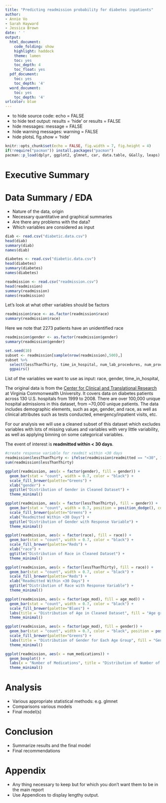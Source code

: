 ```yaml
---
title: "Predicting readmission probability for diabetes inpatients"
author: 
- Annie Vo
- Sarah Hayward
- Jessica Brown
date: ' '
output:
  html_document:
    code_folding: show
    highlight: haddock
    theme: lumen
    toc: yes
    toc_depth: 4
    toc_float: yes
  pdf_document:
    toc: yes
    toc_depth: '4'
  word_document:
    toc: yes
    toc_depth: '4'
urlcolor: blue
---
```


* to hide source code: echo = FALSE
* to hide text output: results = 'hide' or results = FALSE
* hide messages: message = FALSE
* hide warning messages: warning = FALSE
* hide plotsL fig.show = 'hide'

```r
knitr::opts_chunk$set(echo = FALSE, fig.width = 7, fig.height = 4)
if(!require("pacman")) install.packages("pacman")
pacman::p_load(dplyr, ggplot2, glmnet, car, data.table, GGally, leaps)   #add your packages here
```

# Executive Summary 

# Data Summary / EDA
* Nature of the data, origin
* Necessary quantitative and graphical summaries
* Are there any problems with the data?
* Which variables are considered as input 

```r
diab <- read.csv("diabetic.data.csv")
head(diab)
summary(diab)
names(diab)
```

```r
diabetes <- read.csv("diabetic.data.csv")
head(diabetes)
summary(diabetes)
names(diabetes)
```


```r
readmission <- read.csv("readmission.csv")
head(readmission)
summary(readmission)
names(readmission)
```

Let's look at what other variables should be factors
```r
readmission$race <- as.factor(readmission$race)
summary(readmission$race)
```
Here we note that 2273 patients have an unidentified race

```r
readmission$gender <- as.factor(readmission$gender)
summary(readmission$gender)
```

```r
set.seed(10)
subset <- readmission[sample(nrow(readmission),500),]
subset %>%
  select(lessThanThirty, time_in_hospital, num_lab_procedures, num_procedures, num_medications, number_outpatient, number_emergency, number_inpatient, number_diagnoses) %>%
  ggpairs()
```


List of the variables we want to use as input: race, gender, time_in_hospital,

The original data is from the [Center for Clinical and Translational Research](https://archive.ics.uci.edu/ml/datasets/Diabetes+130-US+hospitals+for+years+1999-2008) at Virginia Commonwealth University. It covers data on diabetes patients across 130 U.S. hospitals from 1999 to 2008. There are over 100,000 unique hospital admissions in this dataset, from ~70,000 unique patients. The data includes demographic elements, such as age, gender, and race, as well as clinical attributes such as tests conducted, emergency/inpatient visits, etc.

For our analysis we will use a cleaned subset of this dataset which excludes variables with lots of missing values and variables with very little variability, as well as applying binning on some categorical variables. 

The event of interest is **readmitted within < 30 days**. 

```r
#create response variable for readmit within <30 days
readmission$lessThanThirty <- ifelse(readmission$readmitted == "<30", 1, 0)
sum(readmission$lessThanThirty)
```

```r
ggplot(readmission, aes(x = factor(gender), fill = gender)) +
  geom_bar(stat = "count", width = 0.7, color = "black") + 
  scale_fill_brewer(palette="Greens") + 
  xlab("gender") +
  ggtitle("Distribution of Gender in Cleaned Dataset") + 
  theme_minimal()
```

```r
ggplot(readmission, aes(x = factor(lessThanThirty), fill = gender)) +
  geom_bar(stat = "count", width = 0.7, position = position_dodge(), color = "black") + 
  scale_fill_brewer(palette="Greens") + 
  xlab("Readmitted Within <30 Days") +
  ggtitle("Distribution of Gender with Response Variable") +
  theme_minimal()
```

```r
ggplot(readmission, aes(x = factor(race), fill = race)) +
  geom_bar(stat = "count", width = 0.7, color = "black") + 
  scale_fill_brewer(palette="Reds") + 
  xlab("race") +
  ggtitle("Distribution of Race in Cleaned Dataset") + 
  theme_minimal()
```

```r
ggplot(readmission, aes(x = factor(lessThanThirty), fill = race)) +
  geom_bar(stat = "count", width = 0.7, color = "black") + 
  scale_fill_brewer(palette="Reds") + 
  xlab("Readmitted Within <30 Days") +
  ggtitle("Distribution of Race with Response Variable") +
  theme_minimal()
```

```r
ggplot(readmission, aes(x = factor(age_mod), fill = age_mod)) +
  geom_bar(stat = "count", width = 0.7, color = "black") + 
  scale_fill_brewer(palette="Blues") + 
  labs(title = "Distribution of Age in Cleaned Dataset", fill = "Age group", x = "Age group") + 
  theme_minimal()
```

```r
ggplot(readmission, aes(x = factor(age_mod), fill = gender)) +
  geom_bar(stat = "count", width = 0.7, color = "black", position = position_dodge()) + 
  scale_fill_brewer(palette="Greens") + 
  labs(title = "Distribution of Gender for Each Age Group", fill = "Gender", x = "Age group") + 
  theme_minimal()
```
```r
ggplot(readmission, aes(x = num_medications)) +
  geom_boxplot() + 
  labs(x = "Number of Medications", title = "Distribution of Number of Medications") + 
  theme_minimal()
```


# Analysis 
* Various appropriate statistical methods: e.g. glmnet 
* Comparisons various models
* Final model(s)

# Conclusion
* Summarize results and the final model
* Final recommendations

# Appendix
* Any thing necessary to keep but for which you don’t want them to be in the main report
* Use Appendices to display lengthy output. 



